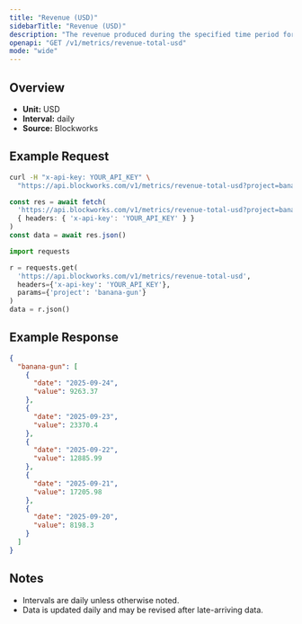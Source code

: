```yaml
---
title: "Revenue (USD)"
sidebarTitle: "Revenue (USD)"
description: "The revenue produced during the specified time period for given project."
openapi: "GET /v1/metrics/revenue-total-usd"
mode: "wide"
---
```


## Overview

- **Unit:** USD
- **Interval:** daily
- **Source:** Blockworks

## Example Request

<CodeGroup>

```bash cURL
curl -H "x-api-key: YOUR_API_KEY" \
  "https://api.blockworks.com/v1/metrics/revenue-total-usd?project=banana-gun"
```

```typescript TypeScript
const res = await fetch(
  'https://api.blockworks.com/v1/metrics/revenue-total-usd?project=banana-gun',
  { headers: { 'x-api-key': 'YOUR_API_KEY' } }
)
const data = await res.json()
```

```python Python
import requests

r = requests.get(
  'https://api.blockworks.com/v1/metrics/revenue-total-usd',
  headers={'x-api-key': 'YOUR_API_KEY'},
  params={'project': 'banana-gun'}
)
data = r.json()
```

</CodeGroup>

## Example Response

```json
{
  "banana-gun": [
    {
      "date": "2025-09-24",
      "value": 9263.37
    },
    {
      "date": "2025-09-23",
      "value": 23370.4
    },
    {
      "date": "2025-09-22",
      "value": 12885.99
    },
    {
      "date": "2025-09-21",
      "value": 17205.98
    },
    {
      "date": "2025-09-20",
      "value": 8198.3
    }
  ]
}
```

## Notes
- Intervals are daily unless otherwise noted.
- Data is updated daily and may be revised after late-arriving data.